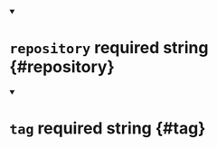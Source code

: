 


<details className="config-field" data-expandable="false" open>
<summary>

# `repository` <span className="config-field-required" data-required="true">required</span> <span className="config-field-type">string</span> <span className="config-field-default"></span> <span className="config-field-enum"></span> {#repository}



</summary>



</details>



<details className="config-field" data-expandable="false" open>
<summary>

# `tag` <span className="config-field-required" data-required="true">required</span> <span className="config-field-type">string</span> <span className="config-field-default"></span> <span className="config-field-enum"></span> {#tag}



</summary>



</details>

